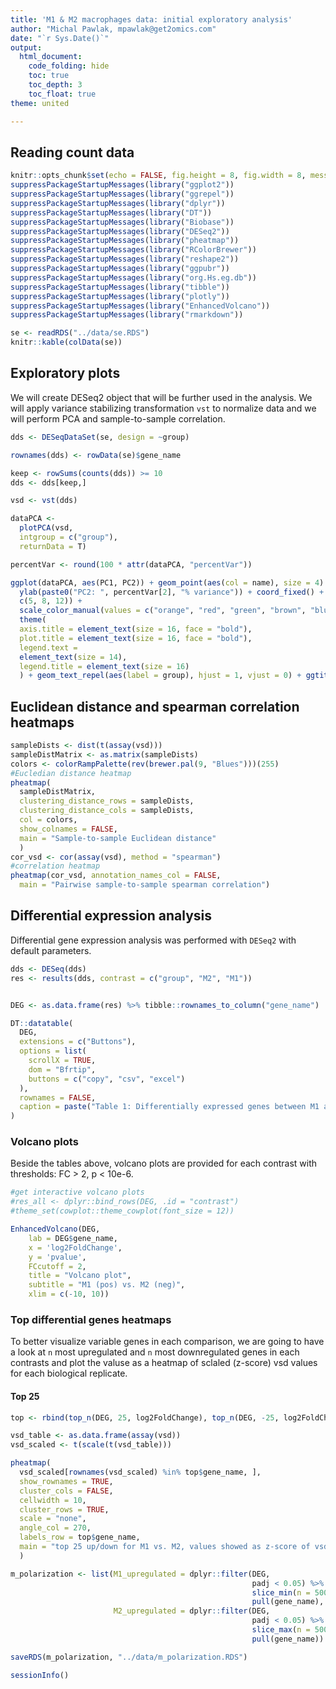 ```yaml
---
title: 'M1 & M2 macrophages data: initial exploratory analysis'
author: "Michal Pawlak, mpawlak@get2omics.com"
date: "`r Sys.Date()`"
output: 
  html_document:
    code_folding: hide
    toc: true
    toc_depth: 3
    toc_float: true
theme: united

---
```


## Reading count data

```r
knitr::opts_chunk$set(echo = FALSE, fig.height = 8, fig.width = 8, message=FALSE, warning=FALSE)
suppressPackageStartupMessages(library("ggplot2"))
suppressPackageStartupMessages(library("ggrepel"))
suppressPackageStartupMessages(library("dplyr"))
suppressPackageStartupMessages(library("DT"))
suppressPackageStartupMessages(library("Biobase"))
suppressPackageStartupMessages(library("DESeq2"))
suppressPackageStartupMessages(library("pheatmap"))
suppressPackageStartupMessages(library("RColorBrewer"))
suppressPackageStartupMessages(library("reshape2"))
suppressPackageStartupMessages(library("ggpubr"))
suppressPackageStartupMessages(library("org.Hs.eg.db"))
suppressPackageStartupMessages(library("tibble"))
suppressPackageStartupMessages(library("plotly"))
suppressPackageStartupMessages(library("EnhancedVolcano"))
suppressPackageStartupMessages(library("rmarkdown"))
```

```r
se <- readRDS("../data/se.RDS")
knitr::kable(colData(se))
```


## Exploratory plots

We will create DESeq2 object that will be further used in the analysis. We will apply variance stabilizing transformation `vst` to normalize data and we will perform PCA and sample-to-sample correlation.

```r

dds <- DESeqDataSet(se, design = ~group)

rownames(dds) <- rowData(se)$gene_name

keep <- rowSums(counts(dds)) >= 10
dds <- dds[keep,]

vsd <- vst(dds)

dataPCA <-
  plotPCA(vsd,
  intgroup = c("group"),
  returnData = T)

percentVar <- round(100 * attr(dataPCA, "percentVar"))

ggplot(dataPCA, aes(PC1, PC2)) + geom_point(aes(col = name), size = 4) + xlab(paste0("PC1: ", percentVar[1], "%variance")) +
  ylab(paste0("PC2: ", percentVar[2], "% variance")) + coord_fixed() + scale_size_manual(values =
  c(5, 8, 12)) +
  scale_color_manual(values = c("orange", "red", "green", "brown", "blue", "violet", "grey")) + theme_bw() +
  theme(
  axis.title = element_text(size = 16, face = "bold"),
  plot.title = element_text(size = 16, face = "bold"),
  legend.text =
  element_text(size = 14),
  legend.title = element_text(size = 16)
  ) + geom_text_repel(aes(label = group), hjust = 1, vjust = 0) + ggtitle("PCA")

```


## Euclidean distance and spearman correlation heatmaps

```r
sampleDists <- dist(t(assay(vsd)))
sampleDistMatrix <- as.matrix(sampleDists)
colors <- colorRampPalette(rev(brewer.pal(9, "Blues")))(255)
#Eucledian distance heatmap
pheatmap(
  sampleDistMatrix,
  clustering_distance_rows = sampleDists,
  clustering_distance_cols = sampleDists,
  col = colors,
  show_colnames = FALSE,
  main = "Sample-to-sample Euclidean distance"
  )
cor_vsd <- cor(assay(vsd), method = "spearman")
#correlation heatmap
pheatmap(cor_vsd, annotation_names_col = FALSE,
  main = "Pairwise sample-to-sample spearman correlation")
```

## Differential expression analysis

Differential gene expression analysis was performed with `DESeq2` with default parameters.

```r
dds <- DESeq(dds)
res <- results(dds, contrast = c("group", "M2", "M1"))


DEG <- as.data.frame(res) %>% tibble::rownames_to_column("gene_name")  %>%  dplyr::select(gene_name, log2FoldChange, pvalue, padj)

DT::datatable(
  DEG,
  extensions = c("Buttons"),
  options = list(
    scrollX = TRUE,
    dom = "Bfrtip",
    buttons = c("copy", "csv", "excel")
  ),
  rownames = FALSE,
  caption = paste("Table 1: Differentially expressed genes between M1 and M2 macrophages, log2(M2/M1)")
)
```

### Volcano plots

Beside the tables above, volcano plots are provided for each contrast with thresholds: FC > 2, p < 10e-6.

```r
#get interactive volcano plots
#res_all <- dplyr::bind_rows(DEG, .id = "contrast")
#theme_set(cowplot::theme_cowplot(font_size = 12))

EnhancedVolcano(DEG,
    lab = DEG$gene_name,
    x = 'log2FoldChange',
    y = 'pvalue',
    FCcutoff = 2,
    title = "Volcano plot",
    subtitle = "M1 (pos) vs. M2 (neg)",
    xlim = c(-10, 10))
```


### Top differential genes heatmaps

To better visualize variable genes in each comparison, we are going to have a look at `n` most upregulated and `n` most downregulated genes in each contrasts and plot the valuse as a heatmap of sclaled (z-score) vsd values for each biological replicate.

#### Top 25

```r

top <- rbind(top_n(DEG, 25, log2FoldChange), top_n(DEG, -25, log2FoldChange))

vsd_table <- as.data.frame(assay(vsd))
vsd_scaled <- t(scale(t(vsd_table)))

pheatmap(
  vsd_scaled[rownames(vsd_scaled) %in% top$gene_name, ],
  show_rownames = TRUE,
  cluster_cols = FALSE,
  cellwidth = 10,
  cluster_rows = TRUE,
  scale = "none",
  angle_col = 270,
  labels_row = top$gene_name,
  main = "top 25 up/down for M1 vs. M2, values showed as z-score of vsd"
  )

```

```r
m_polarization <- list(M1_upregulated = dplyr::filter(DEG, 
                                                      padj < 0.05) %>% 
                                                      slice_min(n = 500, order_by = log2FoldChange) %>%
                                                      pull(gene_name),
                       M2_upregulated = dplyr::filter(DEG, 
                                                      padj < 0.05) %>% 
                                                      slice_max(n = 500, order_by = log2FoldChange) %>%
                                                      pull(gene_name))

saveRDS(m_polarization, "../data/m_polarization.RDS")
```



```r
sessionInfo()
```

